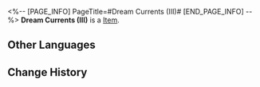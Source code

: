 <%-- [PAGE_INFO]
PageTitle=#Dream Currents (III)#
[END_PAGE_INFO] --%>
{{Item Infobox
|id          = 252438
|image       = Item Dream Currents (III).png{{subst:void|<!--$UPLOAD:<<SpriteOutput/Quest/PlanetFes/SwapCardPic/SwapCardPiece/4001_3.png>-<Item Dream Currents (III).png>-<Item Icons>>-->}}
|type        = 
|invCategory = 
|rarity      = 5
|effect      = 
|description = Complete a Memory Card set to gain buffs.
}}
{{Description|The trailblazing memories deep in your mind will provide inspiration to the game once you recall it in full.}}
'''Dream Currents (III)''' is a [[Item]].

==Other Languages==
{{Other Languages
|en   = Dream Currents (III)
|zhs  = 梦的洋流-Ⅲ
|zht  = 夢的洋流-Ⅲ
|ja   = 夢の海流-III
|ko   = 꿈의 해류-Ⅲ
|es   = Corriente onírica&nbsp;III
|fr   = Courants oniriques (III)
|ru   = Течение грёз III
|th   = กระแสคลื่นความฝัน III
|vi   = Dòng Chảy Giấc Mơ-III
|de   = Traumströme (III)
|id   = Arus Mimpi III
|pt   = Correntes Oníricas (III)
}}

==Change History==
{{Change History|3.2}}
